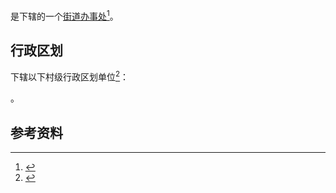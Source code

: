 {{中国乡级行政区|42/01/05/007/000}}

'''{{PAGENAMEBASE}}'''是{{PRC admin/fullname|42/01/05/007/000|3}}下辖的一个[[街道办事处|街道办事处]]<ref>{{PRC admin/ref sgc|{{PRC admin/parent|42/01/05/007/000}}}}</ref>。

== 行政区划 ==
{{PAGENAMEBASE}}下辖以下村级行政区划单位<ref>{{PRC admin/ref sgc|42/01/05/007/000}}</ref>：

{{PRC admin/children|42/01/05/007/000}}。

== 参考资料 ==
{{reflist}}

{{湖北行政区划小作品}}
{{PRC admin/navcat|42/01/05/007/000}}